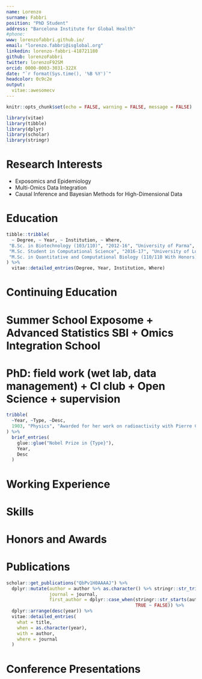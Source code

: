 ```yaml
---
name: Lorenzo
surname: Fabbri
position: "PhD Student"
address: "Barcelona Institute for Global Health"
#phone:
www: lorenzofabbri.github.io/
email: "lorenzo.fabbri@isglobal.org"
linkedin: lorenzo-fabbri-418721180
github: lorenzoFabbri
twitter: lorenzoF92SM
orcid: 0000-0003-3031-322X
date: "`r format(Sys.time(), '%B %Y')`"
headcolor: 0c9c2e
output:
  vitae::awesomecv
---
```


```r
knitr::opts_chunk$set(echo = FALSE, warning = FALSE, message = FALSE)

library(vitae)
library(tibble)
library(dplyr)
library(scholar)
library(stringr)
```

# Research Interests

 * Exposomics and Epidemiology
 * Multi-Omics Data Integration
 * Causal Inference and Bayesian Methods for High-Dimensional Data
 
# Education

```r
tibble::tribble(
  ~ Degree, ~ Year, ~ Institution, ~ Where, 
 "B.Sc. in Biotechnology (103/110)", "2012-16", "University of Parma", "Parma, Italy", 
 "M.Sc. Student in Computational Science", "2016-17", "University of Lugano", "Lugano, Switzerland", 
 "M.Sc. in Quantitative and Computational Biology (110/110 With Honors)", "2017-19", "University of Trento", "Trento, Italy"
) %>%
  vitae::detailed_entries(Degree, Year, Institution, Where)
```

# Continuing Education

# Summer School Exposome + Advanced Statistics SBI + Omics Integration School
# PhD: field work (wet lab, data management) + CI club + Open Science + supervision

```r
tribble(
  ~Year, ~Type, ~Desc,
  1903, "Physics", "Awarded for her work on radioactivity with Pierre Curie and Henri Becquerel"
) %>% 
  brief_entries(
    glue::glue("Nobel Prize in {Type}"),
    Year, 
    Desc
  )
```

# Working Experience

# Skills

# Honors and Awards

# Publications

```r
scholar::get_publications("QbPv1H0AAAAJ") %>%
  dplyr::mutate(author = author %>% as.character() %>% stringr::str_trim(), 
                journal = journal, 
                first_author = dplyr::case_when(stringr::str_starts(author, "L Fabbri") ~ TRUE, 
                                                TRUE ~ FALSE)) %>%
  dplyr::arrange(desc(year)) %>%
  vitae::detailed_entries(
    what = title, 
    when = as.character(year), 
    with = author, 
    where = journal
  )
```

# Conference Presentations
